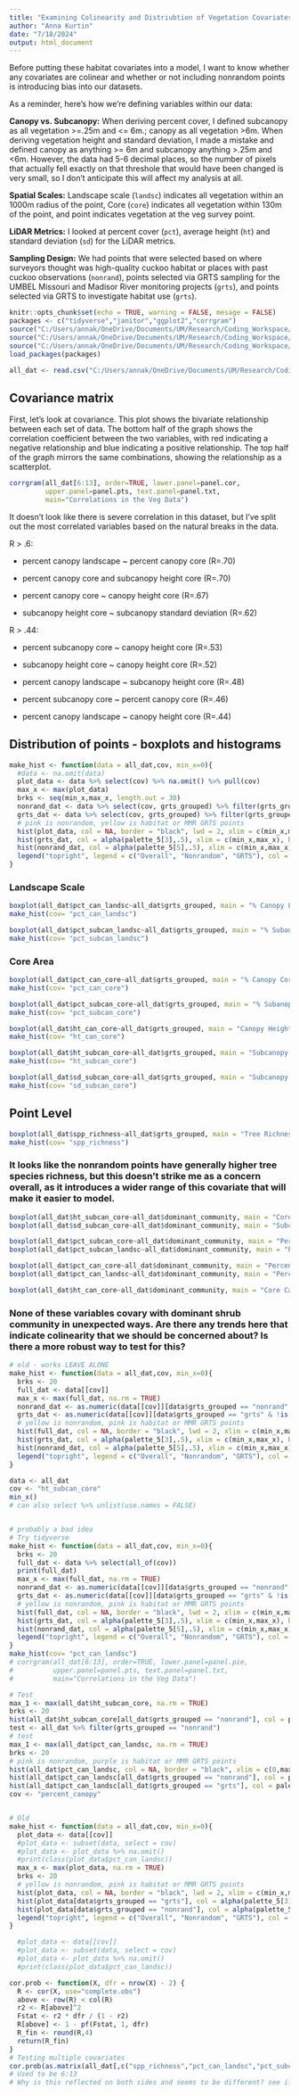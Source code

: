 ```yaml
---
title: "Examining Colinearity and Distriubtion of Vegetation Covariates for Habitat Chapter"
author: "Anna Kurtin"
date: "7/18/2024"
output: html_document
---
```


Before putting these habitat covariates into a model, I want to know whether any covariates are colinear and whether or not including nonrandom points is introducing bias into our datasets. 

As a reminder, here's how we're defining variables within our data:

**Canopy vs. Subcanopy:** When deriving percent cover, I defined subcanopy as all vegetation >=.25m and <= 6m.; canopy as all vegetation >6m. When deriving vegetation height and standard deviation, I made a mistake and defined canopy as anything >= 6m and subcanopy anything >.25m and <6m. However, the data had 5-6 decimal places, so the number of pixels that actually fell exactly on that threshole that would have been changed is very small, so I don't anticipate this will affect my analysis at all.   

**Spatial Scales:** Landscape scale (`landsc`) indicates all vegetation within an 1000m radius of the point, Core (`core`) indicates all vegetation within 130m of the point, and point indicates vegetation at the veg survey point. 

**LiDAR Metrics:** I looked at percent cover (`pct`), average height (`ht`) and standard deviation (`sd`) for the LiDAR metrics. 

**Sampling Design:** We had points that were selected based on where surveyors thought was high-quality cuckoo habitat or places with past cuckoo observations (`nonrand`), points selected via GRTS sampling for the UMBEL Missouri and Madisor River monitoring projects (`grts`), and points selected via GRTS to investigate habitat use (`grts`).

```r
knitr::opts_chunk$set(echo = TRUE, warning = FALSE, mesage = FALSE)
packages <- c("tidyverse","janitor","ggplot2","corrgram")
source("C:/Users/annak/OneDrive/Documents/UM/Research/Coding_Workspace/Cuckoo-Research/R_Scripts/6_Function_Scripts/Install_Load_Packages.R")
source("C:/Users/annak/OneDrive/Documents/UM/Research/Coding_Workspace/Cuckoo-Research/R_Scripts/6_Function_Scripts/Create_Site_SamplingColumn_fromPointID.R")
source("C:/Users/annak/OneDrive/Documents/UM/Research/Coding_Workspace/Cuckoo-Research/R_Scripts/5_Visualization/Create_HexCodes_CuckooColorBlind.R")
load_packages(packages)
```

```R
all_dat <- read.csv("C:/Users/annak/OneDrive/Documents/UM/Research/Coding_Workspace/Cuckoo-Research/Data/Habitat_Model_Covariates/Occupancy_Covariates/All_Veg_Covariates_7-23.csv")
```

## Covariance matrix

First, let's look at covariance. This plot shows the bivariate relationship between each set of data. The bottom half of the graph shows the correlation coefficient between the two variables, with red indicating a negative relationship and blue indicating a positive relationship. The top half of the graph mirrors the same combinations, showing the relationship as a scatterplot. 

```R
corrgram(all_dat[6:13], order=TRUE, lower.panel=panel.cor,
         upper.panel=panel.pts, text.panel=panel.txt,
         main="Correlations in the Veg Data")
```

It doesn't look like there is severe correlation in this dataset, but I've split out the most correlated variables based on the natural breaks in the data.

R > .6:

* percent canopy landscape ~ percent canopy core (R=.70)

* percent canopy core and subcanopy height core (R=.70)

* percent canopy core ~ canopy height core (R=.67)

* subcanopy height core ~ subcanopy standard deviation (R=.62)

R > .44:

* percent subcanopy core ~ canopy height core (R=.53)

* subcanopy height core ~ canopy height core (R=.52)

* percent canopy landscape ~ subcanopy height core (R=.48)

* percent subcanopy core ~ percent canopy core (R=.46)

* percent canopy landscape ~ canopy height core (R=.44)


## Distribution of points - boxplots and histograms

```R
make_hist <- function(data = all_dat,cov, min_x=0){
  #data <- na.omit(data)
  plot_data <- data %>% select(cov) %>% na.omit() %>% pull(cov)
  max_x <- max(plot_data)
  brks <- seq(min_x,max_x, length.out = 30)
  nonrand_dat <- data %>% select(cov, grts_grouped) %>% filter(grts_grouped == "nonrand") %>% na.omit() %>% pull(cov)
  grts_dat <- data %>% select(cov, grts_grouped) %>% filter(grts_grouped == "grts") %>% na.omit() %>% pull(cov) 
  # pink is nonrandom, yellow is habitat or MMR GRTS points
  hist(plot_data, col = NA, border = "black", lwd = 2, xlim = c(min_x,max_x), breaks = brks, main = cov)
  hist(grts_dat, col = alpha(palette_5[3],.5), xlim = c(min_x,max_x), breaks = brks, add = TRUE)
  hist(nonrand_dat, col = alpha(palette_5[5],.5), xlim = c(min_x,max_x), breaks = brks, add = TRUE)
  legend("topright", legend = c("Overall", "Nonrandom", "GRTS"), col = c("black", palette_5[5], palette_5[3]), lwd = 2, title = "Sampling Design")
}
```

### Landscape Scale
```R
boxplot(all_dat$pct_can_landsc~all_dat$grts_grouped, main = "% Canopy Landscape")
make_hist(cov= "pct_can_landsc")
```
```R
boxplot(all_dat$pct_subcan_landsc~all_dat$grts_grouped, main = "% Subanopy Landscape")
make_hist(cov= "pct_subcan_landsc")
```

### Core Area
```R
boxplot(all_dat$pct_can_core~all_dat$grts_grouped, main = "% Canopy Core")
make_hist(cov= "pct_can_core")
```
```R
boxplot(all_dat$pct_subcan_core~all_dat$grts_grouped, main = "% Subanopy Core")
make_hist(cov= "pct_subcan_core")
```
```R
boxplot(all_dat$ht_can_core~all_dat$grts_grouped, main = "Canopy Height Core")
make_hist(cov= "ht_can_core")
```
```R
boxplot(all_dat$ht_subcan_core~all_dat$grts_grouped, main = "Subcanopy Height Core")
make_hist(cov= "ht_subcan_core")
```
```R
boxplot(all_dat$sd_subcan_core~all_dat$grts_grouped, main = "Subcanopy St Dev Core")
make_hist(cov= "sd_subcan_core")
```

## Point Level
```R
boxplot(all_dat$spp_richness~all_dat$grts_grouped, main = "Tree Richness")
make_hist(cov= "spp_richness")
```

### It looks like the nonrandom points have generally higher tree species richness, but this doesn't strike me as a concern overall, as it introduces a wider range of this covariate that will make it easier to model.

```R
boxplot(all_dat$ht_subcan_core~all_dat$dominant_community, main = "Core Subcanopy Height by Shrub Community")
boxplot(all_dat$sd_subcan_core~all_dat$dominant_community, main = "Subcanopy Complexity by Shrub Community")
```
```R
boxplot(all_dat$pct_subcan_core~all_dat$dominant_community, main = "Percent Subcanopy Core by Shrub Community")
boxplot(all_dat$pct_subcan_landsc~all_dat$dominant_community, main = "Percent Subcanopy Landscape by Shrub Community")
```
```R
boxplot(all_dat$pct_can_core~all_dat$dominant_community, main = "Percent Canopy Core by Shrub Community")
boxplot(all_dat$pct_can_landsc~all_dat$dominant_community, main = "Percent Canopy Landscape by Shrub Community")
```
```R
boxplot(all_dat$ht_can_core~all_dat$dominant_community, main = "Core Canopy Height by Shrub Community")
```

### None of these variables covary with dominant shrub community in unexpected ways. Are there any trends here that indicate colinearity that we should be concerned about? Is there a more robust way to test for this?

```R
# old - works LEAVE ALONE
make_hist <- function(data = all_dat,cov, min_x=0){
  brks <- 20
  full_dat <- data[[cov]]
  max_x <- max(full_dat, na.rm = TRUE)
  nonrand_dat <- as.numeric(data[[cov]][data$grts_grouped == "nonrand" & !is.na(data[[cov]])])
  grts_dat <- as.numeric(data[[cov]][data$grts_grouped == "grts" & !is.na(data[[cov]])])
  # yellow is nonrandom, pink is habitat or MMR GRTS points
  hist(full_dat, col = NA, border = "black", lwd = 2, xlim = c(min_x,max_x), breaks = brks, main = cov)
  hist(grts_dat, col = alpha(palette_5[3],.5), xlim = c(min_x,max_x), breaks = brks, add = TRUE)
  hist(nonrand_dat, col = alpha(palette_5[5],.5), xlim = c(min_x,max_x), breaks = brks, add = TRUE)
  legend("topright", legend = c("Overall", "Nonrandom", "GRTS"), col = c("black", palette_5[5], palette_5[3]), lwd = 2, title = "Sampling Design")
}

data <- all_dat
cov <- "ht_subcan_core"
min_x()
# can also select %>% unlist(use.names = FALSE)


# probably a bad idea
# Try tidyverse
make_hist <- function(data = all_dat,cov, min_x=0){
  brks <- 20
  full_dat <- data %>% select(all_of(cov))
  print(full_dat)
  max_x <- max(full_dat, na.rm = TRUE)
  nonrand_dat <- as.numeric(data[[cov]][data$grts_grouped == "nonrand" & !is.na(data[[cov]])])
  grts_dat <- as.numeric(data[[cov]][data$grts_grouped == "grts" & !is.na(data[[cov]])])
  # yellow is nonrandom, pink is habitat or MMR GRTS points
  hist(full_dat, col = NA, border = "black", lwd = 2, xlim = c(min_x,max_x), breaks = brks, main = cov)
  hist(grts_dat, col = alpha(palette_5[3],.5), xlim = c(min_x,max_x), breaks = brks, add = TRUE)
  hist(nonrand_dat, col = alpha(palette_5[5],.5), xlim = c(min_x,max_x), breaks = brks, add = TRUE)
  legend("topright", legend = c("Overall", "Nonrandom", "GRTS"), col = c("black", palette_5[5], palette_5[3]), lwd = 2, title = "Sampling Design")
}
make_hist(cov= "pct_can_landsc")
# corrgram(all_dat[6:13], order=TRUE, lower.panel=panel.pie,
#          upper.panel=panel.pts, text.panel=panel.txt,
#          main="Correlations in the Veg Data")

# Test
max_1 <- max(all_dat$ht_subcan_core, na.rm = TRUE)
brks <- 20
hist(all_dat$ht_subcan_core[all_dat$grts_grouped == "nonrand"], col = palette_5[2], border = NA, xlim = c(0,max_1), breaks = brks)
test <- all_dat %>% filter(grts_grouped == "nonrand")
# test
max_1 <- max(all_dat$pct_can_landsc, na.rm = TRUE)
brks <- 20
# pink is nonrandom, purple is habitat or MMR GRTS points
hist(all_dat$pct_can_landsc, col = NA, border = "black", xlim = c(0,max_1), breaks = brks, main = "% Canopy Landscape")
hist(all_dat$pct_can_landsc[all_dat$grts_grouped == "nonrand"], col = palette_5[2], border = NA, xlim = c(0,max_1), breaks = brks, add = TRUE)
hist(all_dat$pct_can_landsc[all_dat$grts_grouped == "grts"], col = palette_5[3], border = NA, xlim = c(0,max_1), breaks = brks, add = TRUE)
cov <- "percent_canopy"


# Old 
make_hist <- function(data = all_dat,cov, min_x=0){
  plot_data <- data[[cov]]
  #plot_data <- subset(data, select = cov)
  #plot_data <- plot_data %>% na.omit()
  #print(class(plot_data$pct_can_landsc))
  max_x <- max(plot_data, na.rm = TRUE)
  brks <- 20
  # yellow is nonrandom, pink is habitat or MMR GRTS points
  hist(plot_data, col = NA, border = "black", lwd = 2, xlim = c(min_x,max_x), breaks = brks, main = cov)
  hist(plot_data[data$grts_grouped == "grts"], col = alpha(palette_5[3],.5), xlim = c(min_x,max_x), breaks = brks, add = TRUE)
  hist(plot_data[data$grts_grouped == "nonrand"], col = alpha(palette_5[5],.5), xlim = c(min_x,max_x), breaks = brks, add = TRUE)
  legend("topright", legend = c("Overall", "Nonrandom", "GRTS"), col = c("black", palette_5[5], palette_5[3]), lwd = 2, title = "Sampling Design")
}

  #plot_data <- data[[cov]]
  #plot_data <- subset(data, select = cov)
  #plot_data <- plot_data %>% na.omit()
  #print(class(plot_data$pct_can_landsc))

cor.prob <- function(X, dfr = nrow(X) - 2) {
  R <- cor(X, use="complete.obs")
  above <- row(R) < col(R)
  r2 <- R[above]^2
  Fstat <- r2 * dfr / (1 - r2)
  R[above] <- 1 - pf(Fstat, 1, dfr)
  R_fin <- round(R,4)
  return(R_fin)
}
# Testing multiple covariates
cor.prob(as.matrix(all_dat[,c("spp_richness","pct_can_landsc","pct_subcan_landsc","pct_can_core","pct_subcan_core","ht_can_core","ht_subcan_core","sd_subcan_core")]))
# Used to be 6:13
# Why is this reflected on both sides and seems to be different? see if corrgram you can just put the rsquared values*******
```